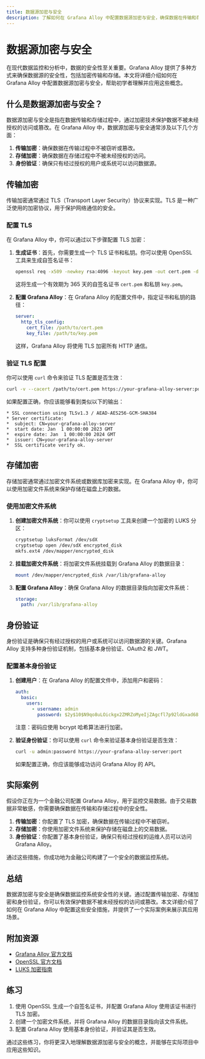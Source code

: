```yaml
---
title: 数据源加密与安全
description: 了解如何在 Grafana Alloy 中配置数据源加密与安全，确保数据在传输和存储过程中的安全性。
---
```


# 数据源加密与安全

在现代数据监控和分析中，数据的安全性至关重要。Grafana Alloy 提供了多种方式来确保数据源的安全性，包括加密传输和存储。本文将详细介绍如何在 Grafana Alloy 中配置数据源加密与安全，帮助初学者理解并应用这些概念。

## 什么是数据源加密与安全？

数据源加密与安全是指在数据传输和存储过程中，通过加密技术保护数据不被未经授权的访问或篡改。在 Grafana Alloy 中，数据源加密与安全通常涉及以下几个方面：

1. **传输加密**：确保数据在传输过程中不被窃听或篡改。
2. **存储加密**：确保数据在存储过程中不被未经授权的访问。
3. **身份验证**：确保只有经过授权的用户或系统可以访问数据源。

## 传输加密

传输加密通常通过 TLS（Transport Layer Security）协议来实现。TLS 是一种广泛使用的加密协议，用于保护网络通信的安全。

### 配置 TLS

在 Grafana Alloy 中，你可以通过以下步骤配置 TLS 加密：

1. **生成证书**：首先，你需要生成一个 TLS 证书和私钥。你可以使用 OpenSSL 工具来生成自签名证书：

   ```bash
   openssl req -x509 -newkey rsa:4096 -keyout key.pem -out cert.pem -days 365 -nodes
   ```

   这将生成一个有效期为 365 天的自签名证书 `cert.pem` 和私钥 `key.pem`。

2. **配置 Grafana Alloy**：在 Grafana Alloy 的配置文件中，指定证书和私钥的路径：

   ```yaml
   server:
     http_tls_config:
       cert_file: /path/to/cert.pem
       key_file: /path/to/key.pem
   ```

   这样，Grafana Alloy 将使用 TLS 加密所有 HTTP 通信。

### 验证 TLS 配置

你可以使用 `curl` 命令来验证 TLS 配置是否生效：

```bash
curl -v --cacert /path/to/cert.pem https://your-grafana-alloy-server:port
```

如果配置正确，你应该能够看到类似以下的输出：

```
* SSL connection using TLSv1.3 / AEAD-AES256-GCM-SHA384
* Server certificate:
*  subject: CN=your-grafana-alloy-server
*  start date: Jan  1 00:00:00 2023 GMT
*  expire date: Jan  1 00:00:00 2024 GMT
*  issuer: CN=your-grafana-alloy-server
*  SSL certificate verify ok.
```

## 存储加密

存储加密通常通过加密文件系统或数据库加密来实现。在 Grafana Alloy 中，你可以使用加密文件系统来保护存储在磁盘上的数据。

### 使用加密文件系统

1. **创建加密文件系统**：你可以使用 `cryptsetup` 工具来创建一个加密的 LUKS 分区：

   ```bash
   cryptsetup luksFormat /dev/sdX
   cryptsetup open /dev/sdX encrypted_disk
   mkfs.ext4 /dev/mapper/encrypted_disk
   ```

2. **挂载加密文件系统**：将加密文件系统挂载到 Grafana Alloy 的数据目录：

   ```bash
   mount /dev/mapper/encrypted_disk /var/lib/grafana-alloy
   ```

3. **配置 Grafana Alloy**：确保 Grafana Alloy 的数据目录指向加密文件系统：

   ```yaml
   storage:
     path: /var/lib/grafana-alloy
   ```

## 身份验证

身份验证是确保只有经过授权的用户或系统可以访问数据源的关键。Grafana Alloy 支持多种身份验证机制，包括基本身份验证、OAuth2 和 JWT。

### 配置基本身份验证

1. **创建用户**：在 Grafana Alloy 的配置文件中，添加用户和密码：

   ```yaml
   auth:
     basic:
       users:
         - username: admin
           password: $2y$10$N9qo8uLOickgx2ZMRZoMyeIjZAgcfl7p92ldGxad68LJZdL17lhWy
   ```

   注意：密码应使用 bcrypt 哈希算法进行加密。

2. **验证身份验证**：你可以使用 `curl` 命令来验证基本身份验证是否生效：

   ```bash
   curl -u admin:password https://your-grafana-alloy-server:port
   ```

   如果配置正确，你应该能够成功访问 Grafana Alloy 的 API。

## 实际案例

假设你正在为一个金融公司配置 Grafana Alloy，用于监控交易数据。由于交易数据非常敏感，你需要确保数据在传输和存储过程中的安全性。

1. **传输加密**：你配置了 TLS 加密，确保数据在传输过程中不被窃听。
2. **存储加密**：你使用加密文件系统来保护存储在磁盘上的交易数据。
3. **身份验证**：你配置了基本身份验证，确保只有经过授权的运维人员可以访问 Grafana Alloy。

通过这些措施，你成功地为金融公司构建了一个安全的数据监控系统。

## 总结

数据源加密与安全是确保数据监控系统安全性的关键。通过配置传输加密、存储加密和身份验证，你可以有效保护数据不被未经授权的访问或篡改。本文详细介绍了如何在 Grafana Alloy 中配置这些安全措施，并提供了一个实际案例来展示其应用场景。

## 附加资源

- [Grafana Alloy 官方文档](https://grafana.com/docs/alloy/latest/)
- [OpenSSL 官方文档](https://www.openssl.org/docs/)
- [LUKS 加密指南](https://wiki.archlinux.org/title/Dm-crypt/Encrypting_an_entire_system)

## 练习

1. 使用 OpenSSL 生成一个自签名证书，并配置 Grafana Alloy 使用该证书进行 TLS 加密。
2. 创建一个加密文件系统，并将 Grafana Alloy 的数据目录指向该文件系统。
3. 配置 Grafana Alloy 使用基本身份验证，并验证其是否生效。

通过这些练习，你将更深入地理解数据源加密与安全的概念，并能够在实际项目中应用这些知识。